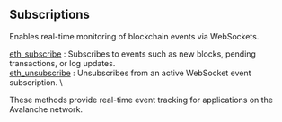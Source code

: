 ## Subscriptions

Enables real-time monitoring of blockchain events via WebSockets.

[eth_subscribe](/avalanche-api/subscriptions/eth_subscribe) : Subscribes to events such as new blocks, pending transactions, or log updates. \
[eth_unsubscribe](/avalanche-api/subscriptions/eth_unsubscribe) : Unsubscribes from an active WebSocket event subscription. \

These methods provide real-time event tracking for applications on the Avalanche network.
